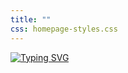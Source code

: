 ```yaml
---
title: ""
css: homepage-styles.css
---
```


<!-- https://readme-typing-svg.herokuapp.com/demo/ -->
[![Typing SVG](https://readme-typing-svg.herokuapp.com?font=Lobster&size=80&duration=2000&pause=2000&color=000000&background=537179B6&center=true&vCenter=true&multiline=true&width=1000&height=200&lines=Welcome+to+my+homepage;This+is+my+hometown%2C+Buffalo+NY)](https://git.io/typing-svg)
